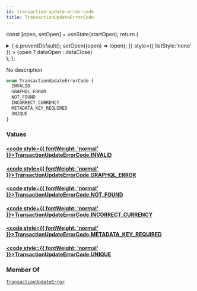 ```yaml
---
id: transaction-update-error-code
title: TransactionUpdateErrorCode
---
```






const [open, setOpen] = useState(startOpen);
return (
<details {...(open ? { open: true } : {})} className="details" style={{ border:'none', boxShadow:'none', background:'var(--ifm-background-color)' }}>
<summary
onClick={(e) => {
e.preventDefault();
setOpen((open) => !open);
}}
style={{ listStyle:'none' }} >
{open ? dataOpen : dataClose}
</summary>
{open && children}
</details>
);
};

No description

```graphql
enum TransactionUpdateErrorCode {
  INVALID
  GRAPHQL_ERROR
  NOT_FOUND
  INCORRECT_CURRENCY
  METADATA_KEY_REQUIRED
  UNIQUE
}
```

### Values

#### [<code style={{ fontWeight: 'normal' }}>TransactionUpdateErrorCode.<b>INVALID</b></code>](#)

#### [<code style={{ fontWeight: 'normal' }}>TransactionUpdateErrorCode.<b>GRAPHQL_ERROR</b></code>](#)

#### [<code style={{ fontWeight: 'normal' }}>TransactionUpdateErrorCode.<b>NOT_FOUND</b></code>](#)

#### [<code style={{ fontWeight: 'normal' }}>TransactionUpdateErrorCode.<b>INCORRECT_CURRENCY</b></code>](#)

#### [<code style={{ fontWeight: 'normal' }}>TransactionUpdateErrorCode.<b>METADATA_KEY_REQUIRED</b></code>](#)

#### [<code style={{ fontWeight: 'normal' }}>TransactionUpdateErrorCode.<b>UNIQUE</b></code>](#)

### Member Of

[`TransactionUpdateError`](../../../api-reference/payments/objects/transaction-update-error.mdx) <Badge class="badge badge--secondary" text="object"/>
